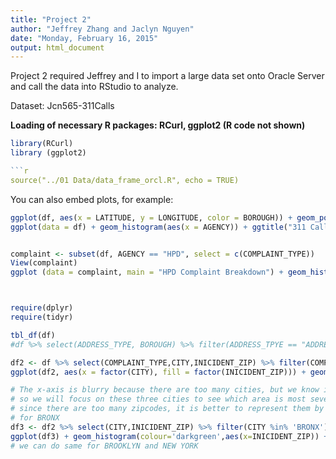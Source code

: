 ```yaml
---
title: "Project 2"
author: "Jeffrey Zhang and Jaclyn Nguyen"
date: "Monday, February 16, 2015"
output: html_document
---
```


Project 2 required Jeffrey and I to import a large data set onto Oracle Server and call the data into RStudio to analyze. 

Dataset: Jcn565-311Calls

__Loading of necessary R packages: RCurl, ggplot2 (R code not shown)__

```r
library(RCurl)
library (ggplot2)

```r
source("../01 Data/data_frame_orcl.R", echo = TRUE)
```

You can also embed plots, for example:

```r
ggplot(df, aes(x = LATITUDE, y = LONGITUDE, color = BOROUGH)) + geom_point() +  scale_x_discrete(breaks=df$LATITUDE)
ggplot(data = df) + geom_histogram(aes(x = AGENCY)) + ggtitle("311 Calls to Different Types of Agencies")


complaint <- subset(df, AGENCY == "HPD", select = c(COMPLAINT_TYPE))
View(complaint)
ggplot (data = complaint, main = "HPD Complaint Breakdown") + geom_histogram(aes(x = COMPLAINT_TYPE)) + theme(axis.text.x = element_text(angle = 90, hjust = 1)) + ggtitle("HPD Complaint Breakdown")



require(dplyr)
require(tidyr)

tbl_df(df)
#df %>% select(ADDRESS_TYPE, BOROUGH) %>% filter(ADDRESS_TPYE == "ADDRESS") %>% tbl_df

```

```r
df2 <- df %>% select(COMPLAINT_TYPE,CITY,INICIDENT_ZIP) %>% filter(COMPLAINT_TYPE %in% 'HEAT/HOT WATER')
ggplot(df2, aes(x = factor(CITY), fill = factor(INICIDENT_ZIP))) + geom_bar(width = 1)

# The x-axis is blurry because there are too many cities, but we know in city BRONX,BROOKLYN and NEW YORK, there are much more complaints than other citis.
# so we will focus on these three cities to see which area is most severe in each city
# since there are too many zipcodes, it is better to represent them by each city and use the histgram
# for BRONX
df3 <- df2 %>% select(CITY,INICIDENT_ZIP) %>% filter(CITY %in% 'BRONX')
ggplot(df3) + geom_histogram(colour='darkgreen',aes(x=INICIDENT_ZIP)) + labs(title='HEAT/HOT WATER Compliants Distribution by area in BRONX')
# we can do same for BROOKLYN and NEW YORK

```
